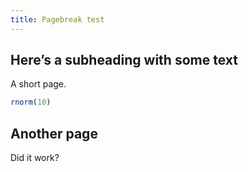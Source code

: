 ```yaml
---
title: Pagebreak test
---
```


## Here's a subheading with some text

A short page.

```r
rnorm(10)
```

\pagebreak

## Another page

Did it work?